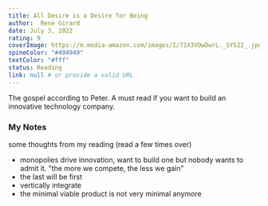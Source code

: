 ```yaml
---
title: All Desire is a Desire for Being
author:  René Girard 
date: July 3, 2022
rating: 9
coverImage: https://m.media-amazon.com/images/I/71X3VOwDwrL._SY522_.jpg
spineColor: "#494949"
textColor: "#fff"
status: Reading
link: null # or provide a valid URL
---
```


The gospel according to Peter. A must read if you want to build an innovative technology company.


### My Notes

some thoughts from my reading (read a few times over)

- monopolies drive innovation, want to build one but nobody wants to admit it. "the more we compete, the less we gain"
- the last will be first 
- vertically integrate 
- the minimal viable product is not very minimal anymore


